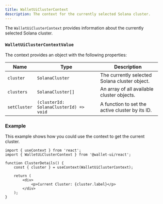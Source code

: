 ```yaml
---
title: WalletUiClusterContext
description: The context for the currently selected Solana cluster.
---
```


The `WalletUiClusterContext` provides information about the currently selected Solana cluster.

### `WalletUiClusterContextValue`

The context provides an object with the following properties:

| Name         | Type                                   | Description                                     |
|--------------|----------------------------------------|-------------------------------------------------|
| `cluster`    | `SolanaCluster`                        | The currently selected Solana cluster object.   |
| `clusters`   | `SolanaCluster[]`                      | An array of all available cluster objects.      |
| `setCluster` | `(clusterId: SolanaClusterId) => void` | A function to set the active cluster by its ID. |

### Example

This example shows how you could use the context to get the current cluster.

```tsx
import { useContext } from 'react';
import { WalletUiClusterContext } from '@wallet-ui/react';

function ClusterDetails() {
    const { cluster } = useContext(WalletUiClusterContext);

    return (
        <div>
            <p>Current Cluster: {cluster.label}</p>
        </div>
    );
}
```
